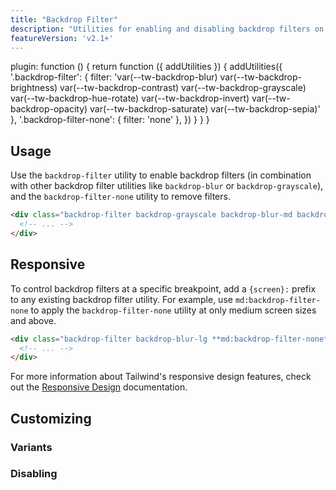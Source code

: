 ```yaml
---
title: "Backdrop Filter"
description: "Utilities for enabling and disabling backdrop filters on an element."
featureVersion: 'v2.1+'
---
```



  plugin: function () {
    return function ({ addUtilities }) {
      addUtilities({
        '.backdrop-filter': { filter: 'var(--tw-backdrop-blur) var(--tw-backdrop-brightness) var(--tw-backdrop-contrast) var(--tw-backdrop-grayscale) var(--tw-backdrop-hue-rotate) var(--tw-backdrop-invert) var(--tw-backdrop-opacity) var(--tw-backdrop-saturate) var(--tw-backdrop-sepia)' },
        '.backdrop-filter-none': { filter: 'none' },
      })
    }
  }
}

## Usage

Use the `backdrop-filter` utility to enable backdrop filters (in combination with other backdrop filter utilities like `backdrop-blur` or `backdrop-grayscale`), and the `backdrop-filter-none` utility to remove filters.

```html
<div class="backdrop-filter backdrop-grayscale backdrop-blur-md backdrop-contrast-200 ...">
  <!-- ... -->
</div>
```

## Responsive

To control backdrop filters at a specific breakpoint, add a `{screen}:` prefix to any existing backdrop filter utility. For example, use `md:backdrop-filter-none` to apply the `backdrop-filter-none` utility at only medium screen sizes and above.

```html
<div class="backdrop-filter backdrop-blur-lg **md:backdrop-filter-none** ...">
  <!-- ... -->
</div>
```

For more information about Tailwind's responsive design features, check out the [Responsive Design](/docs/responsive-design) documentation.

## Customizing

### Variants

<Variants plugin="backdropFilter" name="backdrop-filter" />

### Disabling

<Disabling plugin="backdropFilter" name="backdrop-filter" />
